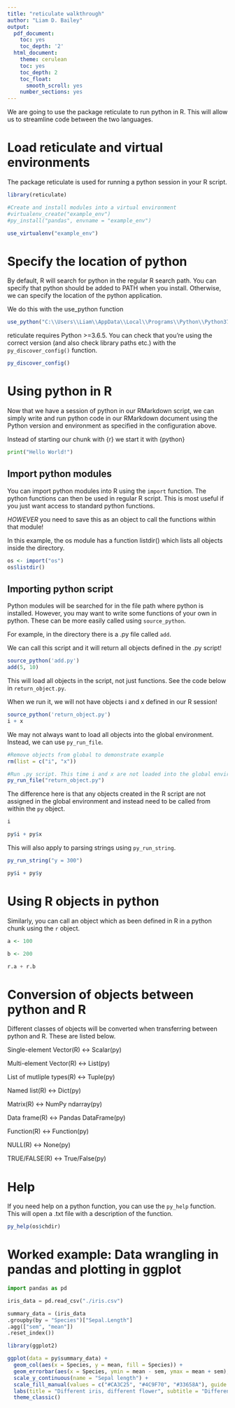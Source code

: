 ```yaml
---
title: "reticulate walkthrough"
author: "Liam D. Bailey"
output:
  pdf_document:
    toc: yes
    toc_depth: '2'
  html_document:
    theme: cerulean
    toc: yes
    toc_depth: 2
    toc_float:
      smooth_scroll: yes
    number_sections: yes
---
```


We are going to use the package reticulate to run python in R. This will allow us to streamline code between the two languages.

# Load reticulate and virtual environments

The package reticulate is used for running a python session in your R script.

```r

library(reticulate)

#Create and install modules into a virtual environment
#virtualenv_create("example_env")
#py_install("pandas", envname = "example_env")

use_virtualenv("example_env")

```

# Specify the location of python

By default, R will search for python in the regular R search path. You can specify that python should be added to PATH when you install. Otherwise, we can specify the location of the python application.

We do this with the use_python function

```r

use_python("C:\\Users\\Liam\\AppData\\Local\\Programs\\Python\\Python37")

```

reticulate requires Python >=3.6.5. You can check that you're using the correct version (and also check library paths etc.) with the `py_discover_config()` function.

```r

py_discover_config()

```

# Using python in R

Now that we have a session of python in our RMarkdown script, we can simply write and run python code in our RMarkdown document using the Python version and environment as specified in the configuration above.

Instead of starting our chunk with {r} we start it with {python}

```python

print("Hello World!")

```

## Import python modules

You can import python modules into R using the `import` function. The python functions can then be used in regular R script. This is most useful if you just want access to standard python functions.

*HOWEVER* you need to save this as an object to call the functions within that module!

In this example, the os module has a function listdir() which lists all objects inside the directory.

```r

os <- import("os")
os$listdir()

```

## Importing python script

Python modules will be searched for in the file path where python is installed. However, you may want to write some functions of your own in python. These can be more easily called using `source_python`.

For example, in the directory there is a .py file called `add`.

We can call this script and it will return all objects defined in the .py script!

```r

source_python('add.py')
add(5, 10)

```

This will load all objects in the script, not just functions. See the code below in `return_object.py`.

When we run it, we will not have objects i and x defined in our R session!

```r

source_python('return_object.py')
i + x

```

We may not always want to load all objects into the global environment. Instead, we can use `py_run_file`.

```r

#Remove objects from global to demonstrate example
rm(list = c("i", "x"))

#Run .py script. This time i and x are not loaded into the global environment
py_run_file("return_object.py")

```

The difference here is that any objects created in the R script are not assigned in the global environment and instead need to be called from within the `py` object.

```r

i

```

```r

py$i + py$x

```

This will also apply to parsing strings using `py_run_string`.

```r

py_run_string("y = 300")

```

```r

py$i + py$y

```

# Using R objects in python

Similarly, you can call an object which as been defined in R in a python chunk using the `r` object.

```r

a <- 100

b <- 200

```

```python

r.a + r.b

```

# Conversion of objects between python and R

Different classes of objects will be converted when transferring between python and R. These are listed below.

Single-element Vector(R) <-> Scalar(py)

Multi-element Vector(R) <-> List(py)

List of mutliple types(R) <-> Tuple(py)

Named list(R) <-> Dict(py)

Matrix(R) <-> NumPy ndarray(py)

Data frame(R) <-> Pandas DataFrame(py)

Function(R) <-> Function(py)

NULL(R) <-> None(py)

TRUE/FALSE(R) <-> True/False(py)

# Help

If you need help on a python function, you can use the `py_help` function. This will open a .txt file with a description of the function.

```r

py_help(os$chdir)

```

# Worked example: Data wrangling in pandas and plotting in ggplot

```python

import pandas as pd

iris_data = pd.read_csv("./iris.csv")

summary_data = (iris_data
.groupby(by = "Species")["Sepal.Length"]
.agg(["sem", "mean"])
.reset_index())

```

```r

library(ggplot2)

ggplot(data = py$summary_data) +
  geom_col(aes(x = Species, y = mean, fill = Species)) +
  geom_errorbar(aes(x = Species, ymin = mean - sem, ymax = mean + sem), width = 0.15) +
  scale_y_continuous(name = "Sepal length") +
  scale_fill_manual(values = c("#CA3C25", "#4C9F70", "#33658A"), guide = NULL) +
  labs(title = "Different iris, different flower", subtitle = "Differences in sepal length between iris species") +
  theme_classic()

```
